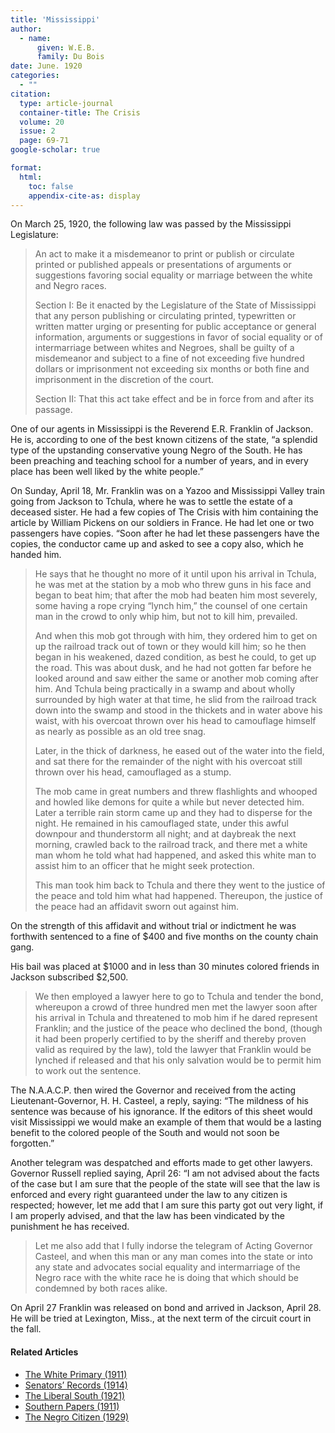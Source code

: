 ```yaml
---
title: 'Mississippi'
author:
  - name:
      given: W.E.B.
      family: Du Bois
date: June. 1920
categories: 
  - ""
citation: 
  type: article-journal
  container-title: The Crisis
  volume: 20
  issue: 2
  page: 69-71
google-scholar: true

format:
  html:
    toc: false
    appendix-cite-as: display
---
```


On March 25, 1920, the following law was passed by the Mississippi Legislature:

> An act to make it a misdemeanor to print or publish or circulate printed or published appeals or presentations of arguments or suggestions favoring social equality or marriage between the white and Negro races.
> 
> Section I: Be it enacted by the Legislature of the State of Mississippi that any person publishing or circulating printed, typewritten or written matter urging or presenting for public acceptance or general information, arguments or suggestions in favor of social equality or of intermarriage between whites and Negroes, shall be guilty of a misdemeanor and subject to a fine of not exceeding five hundred dollars or imprisonment not exceeding six months or both fine and imprisonment in the discretion of the court.
> 
> Section II: That this act take effect and be in force from and after its passage.

One of our agents in Mississippi is the Reverend E.R. Franklin of Jackson. He is, according to one of the best known citizens of the state, "a splendid type of the upstanding conservative young Negro of the South. He has been preaching and teaching school for a number of years, and in every place has been well liked by the white people."

On Sunday, April 18, Mr. Franklin was on a Yazoo and Mississippi Valley train going from Jackson to Tchula, where he was to settle the estate of a deceased sister. He had a few copies of <span class="crisis-title">The Crisis</span> with him containing the article by William Pickens on our soldiers in France. He had let one or two passengers have copies. "Soon after he had let these passengers have the copies, the conductor came up and asked to see a copy also, which he handed him.

> He says that he thought no more of it until upon his arrival in Tchula, he was met at the station by a mob who threw guns in his face and began to beat him; that after the mob had beaten him most severely, some having a rope crying "lynch him," the counsel of one certain man in the crowd to only whip him, but not to kill him, prevailed.
>
> And when this mob got through with him, they ordered him to get on up the railroad track out of town or they would kill him; so he then began in his weakened, dazed condition, as best he could, to get up the road. This was about dusk, and he had not gotten far before he looked around and saw either the same or another mob coming after him. And Tchula being practically in a swamp and about wholly surrounded by high water at that time, he slid from the railroad track down into the swamp and stood in the thickets and in water above his waist, with his overcoat thrown over his head to camouflage himself as nearly as possible as an old tree snag.
>
> Later, in the thick of darkness, he eased out of the water into the field, and sat there for the remainder of the night with his overcoat still thrown over his head, camouflaged as a stump.
>
> The mob came in great numbers and threw flashlights and whooped and howled like demons for quite a while but never detected him. Later a terrible rain storm came up and they had to disperse for the night. He remained in his camouflaged state, under this awful downpour and thunderstorm all night; and at daybreak the next morning, crawled back to the railroad track, and there met a white man whom he told what had happened, and asked this white man to assist him to an officer that he might seek protection.
>
> This man took him back to Tchula and there they went to the justice of the peace and told him what had happened. Thereupon, the justice of the peace had an affidavit sworn out against him.


On the strength of this affidavit and without trial or indictment he was forthwith sentenced to a fine of $400 and five months on the county chain gang.

His bail was placed at $1000 and in less than 30 minutes colored friends in Jackson subscribed $2,500.

> We then employed a lawyer here to go to Tchula and tender the bond, whereupon a crowd of three hundred men met the lawyer soon after his arrival in Tchula and threatened to mob him if he dared represent Franklin; and the justice of the peace who declined the bond, (though it had been properly certified to by the sheriff and thereby proven valid as required by the law), told the lawyer that Franklin would be lynched if released and that his only salvation would be to permit him to work out the sentence.

The N.A.A.C.P. then wired the Governor and received from the acting Lieutenant-Governor, H. H. Casteel, a reply, saying: "The mildness of his sentence was because of his ignorance. If the editors of this sheet would visit Mississippi we would make an example of them that would be a lasting benefit to the colored people of the South and would not soon be forgotten."

Another telegram was despatched and efforts made to get other lawyers. Governor Russell replied saying, April 26: "I am not advised about the facts of the case but I am sure that the people of the state will see that the law is enforced and every right guaranteed under the law to any citizen is respected; however, let me add that I am sure this party got out very light, if I am properly advised, and that the law has been vindicated by the punishment he has received.

> Let me also add that I fully indorse the telegram of Acting Governor Casteel, and when this man or any man comes into the state or into any state and advocates social equality and intermarriage of the Negro race with the white race he is doing that which should be condemned by both races alike.

On April 27 Franklin was released on bond and arrived in Jackson, April 28. He will be tried at Lexington, Miss., at the next term of the circuit court in the fall.

<!-- Similar articles start here -->
<div  class="clear-wrap"></div>

#### Related Articles

* [The White Primary (1911)](/Volumes/01/05/white_primary.html)
* [Senators' Records (1914)](/Volumes/08/02/senators_records.html)
* [The Liberal South (1921)](/Volumes/21/06/liberal-south.html)
* [Southern Papers (1911)](/Volumes/01/04/southern_papers.html)
* [The Negro Citizen (1929)](/Volumes/36/05/negro_citizen.html)

<!-- Similar articles end here -->